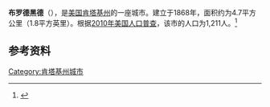 {{Infobox City 
|chinese_name = 布罗德黑德
|official_name = Brodhead
|image_flag = 
|image_seal = 
|image_skyline = 
|image_map = KYMap-doton-Brodhead.PNG
|map_caption =
|subdivision_type = [[國家|國家]]
|subdivision_name = {{USA}}
|leader_title = 
|leader_name = 
|subdivision_type1 = [[美國行政區劃|州]]
|subdivision_name1 = [[肯塔基州|肯塔基州]]
|subdivision_type2 = [[肯塔基州行政区划|县]]
|subdivision_name2 = Rockcastle
|found_title            = 正式立市
|found_date             = 1868年
|area_total = 4.7
|area_land = 
|area_water = 
|population_as_of = 2010
|population_total = 1,211
|population_density = 
|timezone = 
|utc_offset = 
|timezone_DST = 
|utc_offset_DST = 
}}

'''布罗德黑德'''（{{lang-en|'''Brodhead'''}}），是[[美国|美国]][[肯塔基州|肯塔基州]]的一座城市。建立于1868年，面积约为4.7平方公里（1.8平方英里）。根据[[2010年美国人口普查|2010年美国人口普查]]，该市的人口为1,211人。<ref name=census>{{cite web |url = http://www.census.gov/prod/www/abs/decennial/ |title = Census of Population and Housing |publisher = U.S. Census Bureau |accessdate = November 18, 2011 |archive-url = https://web.archive.org/web/20060208103743/http://www.census.gov/prod/www/abs/decennial/ |archive-date = 2006-02-08 |dead-url = yes }}</ref>

== 参考资料 ==
{{reflist}}

[[Category:肯塔基州城市|Category:肯塔基州城市]]


{{Kentucky-stub}}